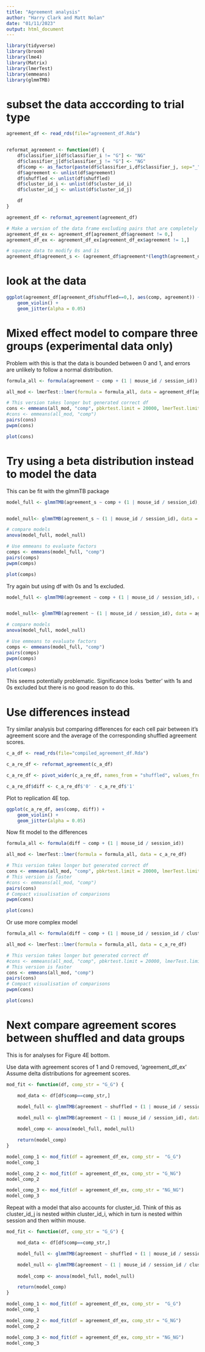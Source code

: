 ```yaml
---
title: "Agreement analysis"
author: "Harry Clark and Matt Nolan"
date: "01/11/2023"
output: html_document
---
```


```r
library(tidyverse)
library(broom)
library(lme4)
library(Matrix)
library(lmerTest)
library(emmeans)
library(glmmTMB)
```

# subset the data acccording to trial type
```r

agreement_df <- read_rds(file="agreement_df.Rda")


reformat_agreement <- function(df) {
    df$classifier_i[df$classifier_i != "G"] <- "NG"
    df$classifier_j[df$classifier_j != "G"] <- "NG"
    df$comp <- as_factor(paste(df$classifier_i,df$classifier_j, sep="_"))
    df$agreement <- unlist(df$agreement)
    df$shuffled <- unlist(df$shuffled)
    df$cluster_id_i <- unlist(df$cluster_id_i)
    df$cluster_id_j <- unlist(df$cluster_id_j)

    df
}

agreement_df <- reformat_agreement(agreement_df)

# Make a version of the data frame excluding pairs that are completely identical (agreement = 1) or different (agreement = 0)
agreement_df_ex <- agreement_df[agreement_df$agreement != 0,]
agreement_df_ex <- agreement_df_ex[agreement_df_ex$agreement != 1,]

# squeeze data to modify 0s and 1s
agreement_df$agreement_s <- (agreement_df$agreement*(length(agreement_df$agreement)-1) + 0.5)/length(agreement_df$agreement)
```


# look at the data
```r
ggplot(agreement_df[agreement_df$shuffled==0,], aes(comp, agreement)) +
    geom_violin() +
    geom_jitter(alpha = 0.05)
```

# Mixed effect model to compare three groups (experimental data only)
Problem with this is that the data is bounded between 0 and 1, and errors are unlikely to follow a normal distribution.
```r
formula_all <- formula(agreement ~ comp + (1 | mouse_id / session_id))

all_mod <- lmerTest::lmer(formula = formula_all, data = agreement_df[agreement_df$shuffled==0,])

# This version takes longer but generated correct df
cons <- emmeans(all_mod, "comp", pbkrtest.limit = 20000, lmerTest.limit=20000)
#cons <- emmeans(all_mod, "comp")
pairs(cons)
pwpm(cons)

plot(cons)
```

# Try using a beta distribution instead to model the data
This can be fit with the glmmTB package

```r
model_full <- glmmTMB(agreement_s ~ comp + (1 | mouse_id / session_id), data = agreement_df[agreement_df$shuffled==0,], family = beta_family())


model_null<- glmmTMB(agreement_s ~ (1 | mouse_id / session_id), data = agreement_df[agreement_df$shuffled==0,], family = beta_family())

# compare models
anova(model_full, model_null)

# Use emmeans to evaluate factors
comps <- emmeans(model_full, "comp")
pairs(comps)
pwpm(comps)

plot(comps)
```

Try again but using df with 0s and 1s excluded. 
```r
model_full <- glmmTMB(agreement ~ comp + (1 | mouse_id / session_id), data = agreement_df_ex[agreement_df_ex$shuffled==0,], family = beta_family())


model_null<- glmmTMB(agreement ~ (1 | mouse_id / session_id), data = agreement_df_ex[agreement_df_ex$shuffled==0,], family = beta_family())

# compare models
anova(model_full, model_null)

# Use emmeans to evaluate factors
comps <- emmeans(model_full, "comp")
pairs(comps)
pwpm(comps)

plot(comps)
```

This seems potentially problematic. Significance looks 'better' with 1s and 0s excluded but there is no good reason to do this.

# Use differences instead
Try similar analysis but comparing differences for each cell pair between it's agreement score and the average of the corresponding shuffled agreement scores.


```r
c_a_df <- read_rds(file="compiled_agreement_df.Rda")

c_a_re_df <- reformat_agreement(c_a_df)

c_a_re_df <- pivot_wider(c_a_re_df, names_from = "shuffled", values_from = "agreement")

c_a_re_df$diff <- c_a_re_df$'0' - c_a_re_df$'1'
```

Plot to replication 4E top.
```r
ggplot(c_a_re_df, aes(comp, diff)) +
    geom_violin() +
    geom_jitter(alpha = 0.05)

```

Now fit model to the differences

```r
formula_all <- formula(diff ~ comp + (1 | mouse_id / session_id))

all_mod <- lmerTest::lmer(formula = formula_all, data = c_a_re_df)

# This version takes longer but generated correct df
cons <- emmeans(all_mod, "comp", pbkrtest.limit = 20000, lmerTest.limit=20000)
# This version is faster
#cons <- emmeans(all_mod, "comp")
pairs(cons)
# Compact visualisation of comparisons
pwpm(cons)

plot(cons)

```


Or use more complex model
```r
formula_all <- formula(diff ~ comp + (1 | mouse_id / session_id / cluster_id_i) + (1 | mouse_id / session_id / cluster_id_j))

all_mod <- lmerTest::lmer(formula = formula_all, data = c_a_re_df)

# This version takes longer but generated correct df
#cons <- emmeans(all_mod, "comp", pbkrtest.limit = 20000, lmerTest.limit=20000)
# This version is faster
cons <- emmeans(all_mod, "comp")
pairs(cons)
# Compact visualisation of comparisons
pwpm(cons)

plot(cons)

```

# Next compare agreement scores between shuffled and data groups
This is for analyses for Figure 4E bottom.

Use data with agreement scores of 1 and 0 removed, 'agreement_df_ex'
Assume delta distributions for agreement scores.
```r

mod_fit <- function(df, comp_str = "G_G") {

    mod_data <- df[df$comp==comp_str,]

    model_full <- glmmTMB(agreement ~ shuffled + (1 | mouse_id / session_id), data = mod_data, family = beta_family())

    model_null <- glmmTMB(agreement ~ (1 | mouse_id / session_id), data = mod_data, family = beta_family())
    
    model_comp <- anova(model_full, model_null)

    return(model_comp)
}

model_comp_1 <- mod_fit(df = agreement_df_ex, comp_str =  "G_G")
model_comp_1

model_comp_2 <- mod_fit(df = agreement_df_ex, comp_str = "G_NG")
model_comp_2

model_comp_3 <- mod_fit(df = agreement_df_ex, comp_str = "NG_NG")
model_comp_3
```


Repeat with a model that also accounts for cluster_id. Think of this as cluster_id_j is nested within cluster_id_i, which in turn is nested within session and then within mouse.
```r

mod_fit <- function(df, comp_str = "G_G") {

    mod_data <- df[df$comp==comp_str,]

    model_full <- glmmTMB(agreement ~ shuffled + (1 | mouse_id / session_id / cluster_id_i / cluster_id_j), data = mod_data, family = beta_family())

    model_null <- glmmTMB(agreement ~ (1 | mouse_id / session_id / cluster_id_i / cluster_id_j), data = mod_data, family = beta_family())
    
    model_comp <- anova(model_full, model_null)

    return(model_comp)
}

model_comp_1 <- mod_fit(df = agreement_df_ex, comp_str =  "G_G")
model_comp_1

model_comp_2 <- mod_fit(df = agreement_df_ex, comp_str = "G_NG")
model_comp_2

model_comp_3 <- mod_fit(df = agreement_df_ex, comp_str = "NG_NG")
model_comp_3
```

